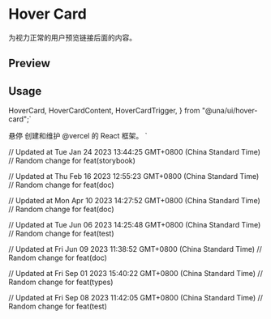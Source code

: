 

<Meta of={HoverCardStories} />

<RadixPrimitiveDocsButton name='hover-card' />

# Hover Card

为视力正常的用户预览链接后面的内容。

## Preview

<Canvas of={HoverCardStories.Default} />

## Usage

  HoverCard,
  HoverCardContent,
  HoverCardTrigger,
} from "@una/ui/hover-card";`

  <HoverCardTrigger>悬停</HoverCardTrigger>
  <HoverCardContent>
    创建和维护 @vercel 的 React 框架。
  </HoverCardContent>
</HoverCard>`

<Source code={importCode} language='ts' dark />
<Source code={usageCode} language='tsx' dark />

// Updated at Tue Jan 24 2023 13:44:25 GMT+0800 (China Standard Time)
// Random change for feat(storybook)

// Updated at Thu Feb 16 2023 12:55:23 GMT+0800 (China Standard Time)
// Random change for feat(doc)

// Updated at Mon Apr 10 2023 14:27:52 GMT+0800 (China Standard Time)
// Random change for feat(doc)

// Updated at Tue Jun 06 2023 14:25:48 GMT+0800 (China Standard Time)
// Random change for feat(test)

// Updated at Fri Jun 09 2023 11:38:52 GMT+0800 (China Standard Time)
// Random change for feat(doc)

// Updated at Fri Sep 01 2023 15:40:22 GMT+0800 (China Standard Time)
// Random change for feat(types)

// Updated at Fri Sep 08 2023 11:42:05 GMT+0800 (China Standard Time)
// Random change for feat(test)
